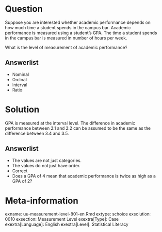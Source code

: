 Question
========
  
Suppose you are interested whether academic performance depends on how much time a student spends in the campus bar. Academic performance is measured using a student’s GPA. The time a student spends in the campus bar is measured in number of hours per week.


What is the level of measurement of academic performance?

  
Answerlist
----------
* Nominal
* Ordinal
* Interval
* Ratio

Solution
========
GPA is measured at the interval level. The difference in academic performance between 2.1 and 2.2 can be assumed to be the same as the difference between 3.4 and 3.5.


Answerlist
----------
* The values are not just categories.
* The values do not just have order.
* Correct
* Does a GPA of 4 mean that academic performance is twice as high as a GPA of 2?

Meta-information
================
exname: uu-measurement-level-801-en.Rmd
extype: schoice
exsolution: 0010
exsection: Measurement Level
exextra[Type]: Case
exextra[Language]: English
exextra[Level]: Statistical Literacy
